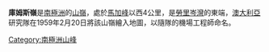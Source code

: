 {{unreferenced|time=2013-10-27T08:39:25+00:00}}
{{Coord|69|8|S|157|5|E|source:GNIS|display=title}}

'''庫姆斯嶺'''是[[南極洲|南極洲]]的[[山嶺|山嶺]]，處於[[馬加峰|馬加峰]]以西4公里，是[[勞里岑灣|勞里岑灣]]的東端，[[澳大利亞|澳大利亞]]研究隊在1959年2月20日將該山嶺繪入地圖，以隨隊的機場工程師命名。

{{Antarctica-geo-stub}}
[[Category:南極洲山峰|Category:南極洲山峰]]